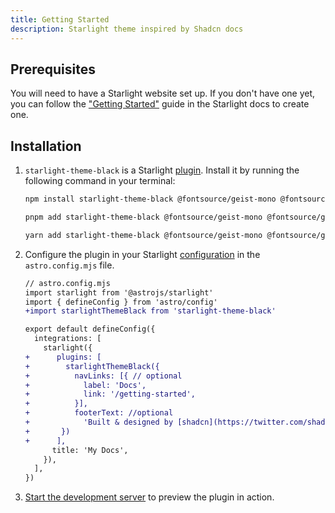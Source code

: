 ```yaml
---
title: Getting Started
description: Starlight theme inspired by Shadcn docs
---
```


## Prerequisites

You will need to have a Starlight website set up.
If you don't have one yet, you can follow the ["Getting Started"](https://starlight.astro.build/getting-started) guide in the Starlight docs to create one.

## Installation


<Steps>

1. `starlight-theme-black` is a Starlight [plugin](https://starlight.astro.build/reference/plugins/). Install it by running the following command in your terminal:

   <Tabs syncKey="pkg">

   <TabItem label="npm">

   ```sh
   npm install starlight-theme-black @fontsource/geist-mono @fontsource/geist-sans
   ```

   </TabItem>

   <TabItem label="pnpm">

   ```sh
   pnpm add starlight-theme-black @fontsource/geist-mono @fontsource/geist-sans
   ```

   </TabItem>

   <TabItem label="Yarn">

   ```sh
   yarn add starlight-theme-black @fontsource/geist-mono @fontsource/geist-sans
   ```

   </TabItem>

   </Tabs>

2. Configure the plugin in your Starlight [configuration](https://starlight.astro.build/reference/configuration/#plugins) in the `astro.config.mjs` file.

   ```diff lang="js"
   // astro.config.mjs
   import starlight from '@astrojs/starlight'
   import { defineConfig } from 'astro/config'
   +import starlightThemeBlack from 'starlight-theme-black'

   export default defineConfig({
     integrations: [
       starlight({
   +      plugins: [
   +        starlightThemeBlack({
   +          navLinks: [{ // optional
   +            label: 'Docs',
   +            link: '/getting-started',
   +          }],
   +          footerText: //optional
   +            'Built & designed by [shadcn](https://twitter.com/shadcn). Ported to Astro Starlight by [Adrián UB](https://github.com/adrian-ub). The source code is available on [GitHub](https://github.com/adrian-ub/starlight-theme-black).'
   +       })
   +      ],
         title: 'My Docs',
       }),
     ],
   })
   ```

3. [Start the development server](https://starlight.astro.build/getting-started/#start-the-development-server) to preview the plugin in action.

</Steps>
